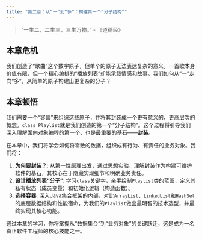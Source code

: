 ```yaml
---
title: "第二章：从“一”到“多”：构建第一个“分子结构”"
---
```


> "一生二，二生三，三生万物。" - 《道德经》

## 本章危机

我们创造了“歌曲”这个数字原子，但单个的原子无法表达复杂的意义。一首歌本身价值有限，但一个精心编排的“播放列表”却能承载情感和故事。我们如何从“一”走向“多”，从简单的原子构建出更复杂的分子？

## 本章顿悟

我们需要一个“容器”来组织这些原子，并将其封装成一个更有意义的、更高层次的概念。`class Playlist`就是我们创造的第一个“分子结构”。这个过程将引导我们深入理解面向对象编程的第一个、也是最重要的基石——**封装**。

在本章中，我们将学会如何将零散的数据，组织成有行为、有责任的业务对象。我们将：

1.  **[为何要封装？](./01-why-encapsulation.qmd)**: 从第一性原理出发，通过思想实验，理解封装作为构建可维护软件的基石，其核心在于隐藏实现细节和明确业务责任。
2.  **[设计播放列表“分子”](./02-molecular-design.qmd)**: 学习`class`关键字，亲手绘制`Playlist`类的蓝图，定义其私有状态（成员变量）和初始化逻辑（构造函数）。
3.  **[选择容器](./03-collection-choice.qmd)**: 深入Java集合框架的内部，对比`ArrayList`、`LinkedList`和`HashSet`的底层数据结构和性能宿命，为我们的`Playlist`做出最明智的技术选型，并最终实现其核心功能。

通过本章的学习，你将掌握从“数据集合”到“业务对象”的关键跃迁，这是成为一名真正软件工程师的核心技能之一。 